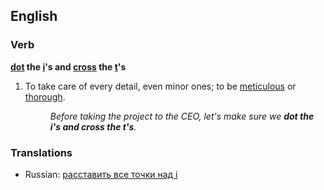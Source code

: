 ==English==

===Verb===
'''[[dot]] the [[i]]'s and [[cross]] the [[t]]'s'''

# {{idiom}} To take care of every detail, even minor ones; to be [[meticulous]] or [[thorough]].
#: ''Before taking the project to the CEO, let's make sure we '''dot the i's and cross the t's'''.''

===Translations===
{{trans-top}}
{{trans-mid}}
*Russian: [[расставить все точки над i]]
{{trans-bottom}}